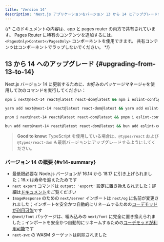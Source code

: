 ```yaml
---
title: 'Version 14'
description: 'Next.js アプリケーションをバージョン 13 から 14 にアップグレードする方法を説明します。'
---
```


{/* このドキュメントの内容は、app と pages router の両方で共有されています。 Pages Router に特有のコンテンツを追加するには、 `<PagesOnly>Content</PagesOnly>` コンポーネントを使用できます。 共有コンテンツはコンポーネントでラップしないでください。 */}

## 13 から 14 へのアップグレード {#upgrading-from-13-to-14}

Next.js バージョン 14 に更新するために、お好みのパッケージマネージャを使用して次のコマンドを実行してください：

```bash title="ターミナル"
npm i next@next-14 react@latest react-dom@latest && npm i eslint-config-next@next-14 -D
```

```bash title="ターミナル"
yarn add next@next-14 react@latest react-dom@latest && yarn add eslint-config-next@next-14 -D
```

```bash title="ターミナル"
pnpm i next@next-14 react@latest react-dom@latest && pnpm i eslint-config-next@next-14 -D
```

```bash title="ターミナル"
bun add next@next-14 react@latest react-dom@latest && bun add eslint-config-next@next-14 -D
```

> **Good to know:** TypeScript を使用している場合は、`@types/react` および `@types/react-dom` も最新バージョンにアップグレードするようにしてください。

### バージョン 14 の概要 {#v14-summary}

- 最低限必要な Node.js バージョンが 16.14 から 18.17 に引き上げられました；16.x は寿命を迎えたためです
- `next export` コマンドは `output: 'export'` 設定に置き換えられました；詳細は[ドキュメント](https://nextjs.org/docs/app/building-your-application/deploying/static-exports)をご覧ください
- `ImageResponse` のための `next/server` インポートは `next/og` に名前が変更されました；インポートを安全かつ自動的にリネームするための[コーデモッドが利用可能](/docs/app/building-your-application/upgrading/codemods#next-og-import)です
- `@next/font` パッケージは、組み込みの `next/font` に完全に置き換えられました；インポートを安全かつ自動的にリネームするための[コーデモッドが利用可能](/docs/app/building-your-application/upgrading/codemods#built-in-next-font)です
- `next-swc` の WASM ターゲットは削除されました
